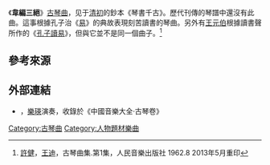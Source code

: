 《'''韋編三絕'''》[[古琴曲|古琴曲]]，见于[[清初|清初]]的鈔本《琴書千古》。歷代刊傳的琴譜中還沒有此曲。這事根據孔子治《[[易|易]]》的典故表現刻苦讀書的琴曲。另外有[[王元伯|王元伯]]根據讀書聲所作的《[[孔子讀易|孔子讀易]]》，但與它並不是同一個曲子。<ref>[[許健|許健]]，[[王迪_(音樂家)|王迪]]，古琴曲集.第1集，人民音樂出版社 1962.8  2013年5月重印</ref>

== 參考來源 ==
{{reflist}}

== 外部連結 ==

* {{YouTube|OzBxLSzeBoA|〈韋編三絕〉}} ，[[樂瑛|樂瑛]]演奏，收錄於《中國音樂大全‧古琴卷》{{Wayback|url=https://www.youtube.com/watch?v=OzBxLSzeBoA|date=20210812024413}}<br />

{{古琴}}
{{Authority control}}
[[Category:古琴曲|Category:古琴曲]]
[[Category:人物題材樂曲|Category:人物題材樂曲]]